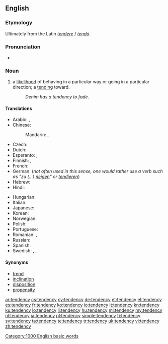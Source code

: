 ==English==

===Etymology===
Ultimately from the Latin ''[[tendere]]'' / ''[[tendo#Latin|tendō]]''.

===Pronunciation===
* {{audio|en-us-tendency.ogg|Audio (US)}}

===Noun===
{{en-noun|tendenc|ies}}

# a [[likelihood]] of behaving in a particular way or going in a particular direction; a [[tending]] toward.
#: ''Denim has a tendency to fade.''

====Translations====
{{trans-top|likelihood of behaving in a particular way}}
* Arabic: {{t|ar|ميل|m|tr=mayl}},  {{t|ar|نزعة|f|tr=náza3a}}
* Chinese:
*: Mandarin: {{t-|cmn|趨勢|sc=Hani}}, {{t-|cmn|趋势|tr=qūshì|sc=Hani}}
* Czech: {{t-|cs|sklon|m}}
* Dutch: {{t-|nl|neiging|f}}
* Esperanto: {{t|eo|emo}}, {{t|eo|inklino}}
* Finnish: {{t+|fi|taipumus}}, {{t+|fi|suunta}}
* French: {{t+|fr|tendance|f}}
* German: {{t+|de|Tendenz|f}} (''not often used in this sense, one would rather use a verb such as "zu (...) [[neigen]]" or [[tendieren]]'')
* Hebrew: {{t-|he|נטיה|f|tr=netiya}}
* Hindi: {{t|hi|प्रवृत्ति|tr=pravr̥tti|xs=Hindi}}
{{trans-mid}}
* Hungarian: {{t+|hu|irány}}
* Italian: {{t+|it|tendenza|f}}
* Japanese: {{t|ja|傾向|tr=けいこう, keikō}}
* Korean: {{t+|ko|경향|tr=gyeonghyang|sc=Hang}}
* Norwegian: {{t+|no|tendens|m}}
* Polish: {{t|pl|tendencja|f}}
* Portuguese: {{t+|pt|tendência|f}}
* Romanian: {{t|ro|tendință|f}}, {{t|ro|înclinație|f}}
* Russian: {{t+|ru|тенденция|f|tr=tendéncija}}
* Spanish: {{t+|es|tendencia|f}}
* Swedish: {{t|sv|tendens}}, {{t|sv|trend}}, {{t|sv|benägenhet}}
{{trans-bottom}}

====Synonyms====
* [[trend]]
* [[inclination]]
* [[disposition]]
* [[propensity]]

[[Category:1000 English basic words]]

[[ar:tendency]]
[[cs:tendency]]
[[cy:tendency]]
[[de:tendency]]
[[et:tendency]]
[[el:tendency]]
[[es:tendency]]
[[fr:tendency]]
[[ko:tendency]]
[[io:tendency]]
[[it:tendency]]
[[kn:tendency]]
[[ku:tendency]]
[[lo:tendency]]
[[li:tendency]]
[[hu:tendency]]
[[ml:tendency]]
[[my:tendency]]
[[nl:tendency]]
[[ja:tendency]]
[[pl:tendency]]
[[simple:tendency]]
[[fi:tendency]]
[[sv:tendency]]
[[ta:tendency]]
[[te:tendency]]
[[tr:tendency]]
[[uk:tendency]]
[[vi:tendency]]
[[zh:tendency]]